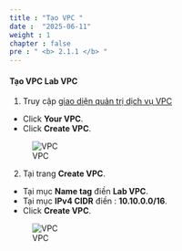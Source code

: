 ```yaml
---
title : "Tạo VPC "
date :  "2025-06-11"
weight : 1 
chapter : false
pre : " <b> 2.1.1 </b> "
---
```



#### Tạo VPC **Lab VPC**
1. Truy cập [giao diện quản trị dịch vụ VPC](https://console.aws.amazon.com/vpc/home)
  + Click **Your VPC**.
  + Click **Create VPC**.

![VPC](/images/2.prerequisite/001-createvpc.png)

2. Tại trang **Create VPC**.
  + Tại mục **Name tag** điền **Lab VPC**.
  + Tại mục **IPv4 CIDR** điền : **10.10.0.0/16**.
  + Click **Create VPC**.

![VPC](/images/2.prerequisite/002-createvpc.png)
